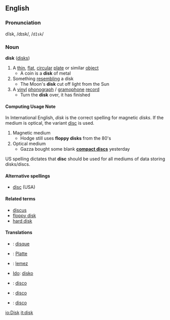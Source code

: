 ==English==
===Pronunciation===
dĭsk, /dɪsk/, /<tt>dIsk</tt>/

===Noun===
'''disk''' ([[disks]])
#A [[thin]], [[flat]], [[circular]] [[plate]] or similar [[object]]
#* A coin is a '''disk''' of metal
#Something [[resembling]] a disk
#* The Moon's '''disk''' cut off light from the Sun
#A [[vinyl]] [[phonograph]] / [[gramophone]] [[record]]
#* Turn the '''disk''' over, it has finished

====Computing Usage Note====
In International English, ''disk'' is the correct spelling for magnetic ''disks''. If the medium is optical, the variant [[disc]] is used.

#Magnetic medium
#*Hodge still uses '''floppy disks''' from the 80's
#Optical medium
#*Gazza bought some blank '''[[compact disc]]s''' yesterday

US spelling dictates that '''disc''' should be used for all mediums of data storing disks/discs.

====Alternative spellings====
*[[disc]] (USA)

====Related terms====
*[[discus]]
*[[floppy disk]]
*[[hard disk]]

====Translations====
*{{fr}}: [[disque]]
*{{de}}: [[Platte]]
*{{hu}}: [[lemez]]
*[[Ido]]: [[disko]]
*{{it}}: [[disco]]
*{{pt}}: [[disco]]
*{{es}}: [[disco]]

[[io:Disk]]
[[it:disk]]